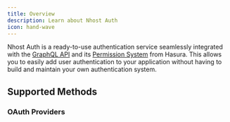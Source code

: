 ```yaml
---
title: Overview
description: Learn about Nhost Auth
icon: hand-wave
---
```


Nhost Auth is a ready-to-use authentication service seamlessly integrated with the [GraphQL API](/products/graphql) and its [Permission System](/products/graphql/permissions) from Hasura. This allows you to easily add user authentication to your application without having to build and maintain your own authentication system.

## Supported Methods

<CardGroup cols={4}>
  <Card title="Email and Password" icon="square-1" href="/products/auth/sign-in-email-password">
  </Card>
  <Card title="One-Time Passwords (OTP)" icon="square-2" href="/products/auth/sign-in-otp">
  </Card>
  <Card title="Magic Link" icon="square-3" href="/products/auth/sign-in-magic-link">
  </Card>
  <Card title="Phone Number (SMS)" icon="square-4" href="/products/auth/sign-in-sms-otp">
  </Card>
  <Card title="Security Keys (WebAuthn)" icon="square-5" href="/products/auth/webauthn">
  </Card>
  <Card title="ID Tokens" icon="square-6" href="/products/auth/idtokens">
  </Card>
  <Card title="Elevated Permissions" icon="square-7" href="/products/auth/elevated-permissions">
  </Card>
</CardGroup>

### OAuth Providers

<CardGroup cols={4}>
  <Card title="Apple" icon="apple" href="/products/auth/social/sign-in-apple">
  </Card>
  <Card title="Discord" icon="discord" href="/products/auth/social/sign-in-discord">
  </Card>
  <Card title="Entra ID" icon="microsoft" href="/products/auth/social/sign-in-entraid">
  </Card>
  <Card title="Facebook" icon="facebook" href="/products/auth/social/sign-in-facebook">
  </Card>
  <Card title="GitHub" icon="github" href="/products/auth/social/sign-in-github">
  </Card>
  <Card title="Google" icon="google" href="/products/auth/social/sign-in-google">
  </Card>
  <Card title="Linkedin" icon="linkedin" href="/products/auth/social/sign-in-linkedin">
  </Card>
  <Card title="Spotify" icon="spotify" href="/products/auth/social/sign-in-spotify">
  </Card>
  <Card title="Twitch" icon="twitch" href="/products/auth/social/sign-in-twitch">
  </Card>
  <Card title="WorkOS" icon="square-9" href="/products/auth/social/sign-in-workos">
  </Card>
</CardGroup>
